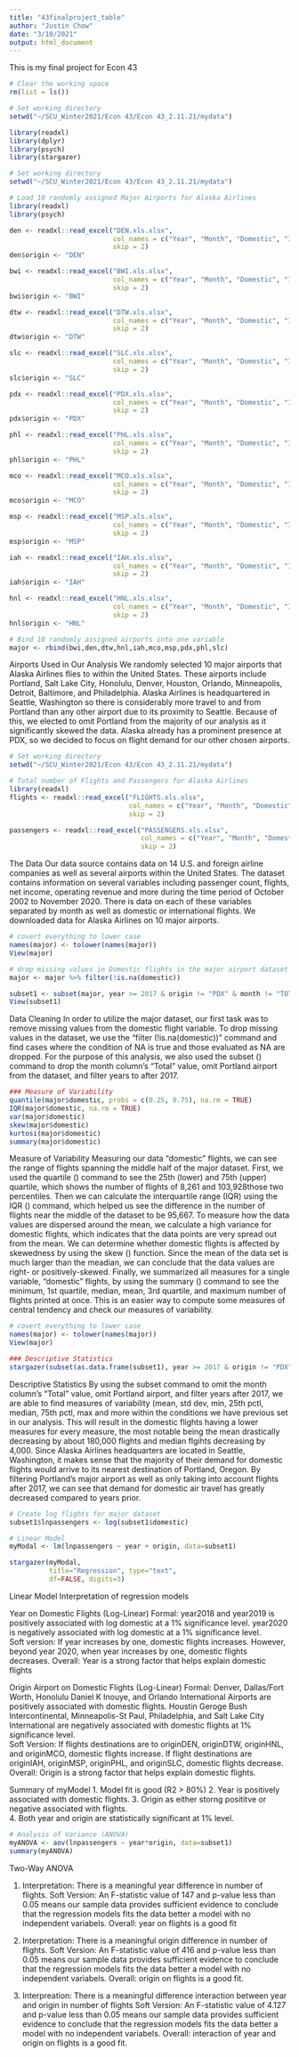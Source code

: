 ---
title: "43finalproject_table"
author: "Justin Chow"
date: "3/10/2021"
output: html_document
---

This is my final project for Econ 43

```{r setup, echo=FALSE, message=F, warning=F}
# Clear the working space
rm(list = ls())

# Set working directory
setwd("~/SCU_Winter2021/Econ 43/Econ 43_2.11.21/mydata")

library(readxl)
library(dplyr)
library(psych)
library(stargazer)

```


```{r data, echo=FALSE, warning=FALSE, message=FALSE}

# Set working directory
setwd("~/SCU_Winter2021/Econ 43/Econ 43_2.11.21/mydata")

# Load 10 randomly assigned Major Airports for Alaska Airlines
library(readxl)
library(psych)

den <- readxl::read_excel("DEN.xls.xlsx",
                          col_names = c("Year", "Month", "Domestic", "International", "Total"), 
                          skip = 2)
den$origin <- "DEN"

bwi <- readxl::read_excel("BWI.xls.xlsx", 
                          col_names = c("Year", "Month", "Domestic", "International", "Total"), 
                          skip = 2)
bwi$origin <- "BWI"

dtw <- readxl::read_excel("DTW.xls.xlsx", 
                          col_names = c("Year", "Month", "Domestic", "International", "Total"), 
                          skip = 2)
dtw$origin <- "DTW"

slc <- readxl::read_excel("SLC.xls.xlsx", 
                          col_names = c("Year", "Month", "Domestic", "International", "Total"), 
                          skip = 2)
slc$origin <- "SLC"

pdx <- readxl::read_excel("PDX.xls.xlsx", 
                          col_names = c("Year", "Month", "Domestic", "International", "Total"), 
                          skip = 2)
pdx$origin <- "PDX"

phl <- readxl::read_excel("PHL.xls.xlsx", 
                          col_names = c("Year", "Month", "Domestic", "International", "Total"), 
                          skip = 2)
phl$origin <- "PHL"

mco <- readxl::read_excel("MCO.xls.xlsx", 
                          col_names = c("Year", "Month", "Domestic", "International", "Total"), 
                          skip = 2)
mco$origin <- "MCO"

msp <- readxl::read_excel("MSP.xls.xlsx", 
                          col_names = c("Year", "Month", "Domestic", "International", "Total"), 
                          skip = 2)
msp$origin <- "MSP"

iah <- readxl::read_excel("IAH.xls.xlsx", 
                          col_names = c("Year", "Month", "Domestic", "International", "Total"), 
                          skip = 2)
iah$origin <- "IAH"

hnl <- readxl::read_excel("HNL.xls.xlsx", 
                          col_names = c("Year", "Month", "Domestic", "International", "Total"), 
                          skip = 2)
hnl$origin <- "HNL"

# Bind 10 randomly assigned airports into one variable
major <- rbind(bwi,den,dtw,hnl,iah,mco,msp,pdx,phl,slc)

```

Airports Used in Our Analysis
We randomly selected 10 major airports that Alaska Airlines flies to within the United States. These airports include Portland, Salt Lake City, Honolulu, Denver, Houston, Orlando, Minneapolis, Detroit, Baltimore, and Philadelphia. Alaska Airlines is headquartered in Seattle, Washington so there is considerably more travel to and from Portland than any other airport due to its proximity to Seattle. Because of this, we elected to omit Portland from the majority of our analysis as it significantly skewed the data. Alaska already has a prominent presence at PDX, so we decided to focus on flight demand for our other chosen airports.

```{r data2, echo=FALSE, warning=FALSE, message=FALSE}

# Set working directory
setwd("~/SCU_Winter2021/Econ 43/Econ 43_2.11.21/mydata")

# Total number of Flights and Passengers for Alaska Airlines
library(readxl)
flights <- readxl::read_excel("FLIGHTS.xls.xlsx", 
                              col_names = c("Year", "Month", "Domestic", "International", "Total"), 
                              skip = 2)

passengers <- readxl::read_excel("PASSENGERS.xls.xlsx", 
                                 col_names = c("Year", "Month", "Domestic", "International", "Total"), 
                                 skip = 2)

```

The Data
Our data source contains data on 14 U.S. and foreign airline companies as well as several airports within the United States. The dataset contains information on several variables including passenger count, flights, net income, operating revenue and more during the time period of October 2002 to November 2020. There is data on each of these variables separated by month as well as domestic or international flights. We downloaded data for Alaska Airlines on 10 major airports.

```{r clean, echo=FALSE, message=F, warning=F}

# covert everything to lower case
names(major) <- tolower(names(major))
View(major)

# drop missing values in Domestic flights in the major airport dataset 
major <- major %>% filter(!is.na(domestic))

subset1 <- subset(major, year >= 2017 & origin != "PDX" & month != "TOTAL")
View(subset1)

```

Data Cleaning
In order to utilize the major dataset, our first task was to remove missing values from the domestic flight variable. To drop missing values in the dataset, we use the “filter (!is.na(domestic))” command and find cases where the condition of NA is true and those evaluated as NA are dropped. For the purpose of this analysis, we also used the subset () command to drop the month column’s “Total” value, omit Portland airport from the dataset, and filter years to after 2017. 

```{r stat, echo=FALSE, message=F, warning=F}

### Measure of Variability 
quantile(major$domestic, probs = c(0.25, 0.75), na.rm = TRUE)
IQR(major$domestic, na.rm = TRUE)
var(major$domestic)
skew(major$domestic)
kurtosi(major$domestic)
summary(major$domestic)

```

Measure of Variability 
Measuring our data “domestic” flights, we can see the range of flights spanning the middle half of the major dataset. First, we used the quartile () command to see the 25th (lower) and 75th (upper) quartile, which shows the number of flights of 8,261 and 103,928those two percentiles. Then we can calculate the interquartile range (IQR) using the IQR () command, which helped us see the difference in the number of flights near the middle of the dataset to be 95,667. To measure how the data values are dispersed around the mean, we calculate a high variance for domestic flights, which indicates that the data points are very spread out from the mean. We can determine whether domestic flights is affected by skewedness by using the skew () function. Since the mean of the data set is much larger than the meadian, we can conclude that the data values are right- or positively-skewed. Finally, we summarized all measures for a single variable, “domestic” flights, by using the summary () command to see the minimum, 1st quartile, median, mean, 3rd quartile, and maximum number of flights printed at once. This is an easier way to compute some measures of central tendency and check our measures of variability.

```{r table, echo=FALSE, message=F, warning=F, comment=" "}

# covert everything to lower case
names(major) <- tolower(names(major))
View(major)

### Descriptive Statistics
stargazer(subset(as.data.frame(subset1), year >= 2017 & origin != "PDX" & month != "TOTAL"), type="text", median = TRUE, digits = 1, title="Descriptive Statistics for Alaska Airlines passengers to Major Airports")

```

Descriptive Statistics 
By using the subset command to omit the month column’s “Total” value, omit Portland airport, and filter years after 2017, we are able to find measures of variability (mean, std dev, min, 25th pctl, median, 75th pctl, max and more within the conditions we have previous set in our analysis. This will result in the domestic flights having a lower measures for every measure, the most notable being the mean drastically decreasing by about 180,000 flights and median flgihts decreasing by 4,000. Since Alaska Airlines headquarters are located in Seattle, Washington, it makes sense that the majority of their demand for domestic flights would arrive to its nearest destination of Portland, Oregon. By filtering Portland's major airport as well as only taking into account flights after 2017, we can see that demand for domestic air travel has greatly decreased compared to years prior. 


```{r reg, echo=FALSE, message=F, warning=F, comment=" "}

# Create log flights for major dataset
subset1$lnpassengers <- log(subset1$domestic)

# Linear Model
myModal <- lm(lnpassengers ~ year + origin, data=subset1)

stargazer(myModal,
          title="Regression", type="text",
          df=FALSE, digits=3)

```

Linear Model
Interpretation of regression models

Year on Domestic Flights (Log-Linear)
Formal: year2018 and year2019 is positively associated with log domestic at a 1% significance level. year2020 is negatively associated with log domestic at a 1% significance level.   
Soft version: If year increases by one, domestic flights increases. However, beyond year 2020, when year increases by one, domestic flights decreases.
Overall: Year is a strong factor that helps explain domestic flights

Origin Airport on Domestic Flights (Log-Linear)
Formal: Denver, Dallas/Fort Worth, Honolulu Daniel K Inouye, and Orlando International Airports are positively associated with domestic flights. Houstin Geroge Bush Intercontinental, Minneapolis-St Paul, Philadelphia, and Salt Lake City International are negatively associated with domestic flights at 1% significance level.    
Soft Version: If flights destinations are to originDEN, originDTW, originHNL, and originMCO, domestic flights increase. If flight destinations are originIAH, originMSP, originPHL, and originSLC, domestic flights decrease.
Overall: Origin is a strong factor that helps explain domestic flights.

Summary of myModel
1. Model fit is good (R2 > 80%)
2. Year is positively associated with domestic flights. 
3. Origin as either storng posititve or negative associated with flights.   
4. Both year and origin are statistically significant at 1% level. 

```{r variance, echo=FALSE, message=F, warning=F, comment=" "}

# Analysis of Variance (ANOVA)
myANOVA <- aov(lnpassengers ~ year*origin, data=subset1)
summary(myANOVA)

```

Two-Way ANOVA

1. Interpretation: There is a meaningful year difference in number of flights. 
Soft Version: An F-statistic value of 147 and p-value less than 0.05 means our sample data provides sufficient evidence to conclude that the regression models fits the data better a model with no independent variabels.
Overall: year on flights is a good fit

2. Interpretation: There is a meaningful origin difference in number of flights.
Soft Version: An F-statistic value of 416 and p-value less than 0.05 means our sample data provides sufficient evidence to conclude that the regression models fits the data better a model with no independent variabels.
Overall: origin on flights is a good fit.

3. Interpreation: There is a meaningful difference interaction between year and origin in number of flights 
Soft Version: An F-statistic value of 4.127 and p-value less than 0.05 means our sample data provides sufficient evidence to conclude that the regression models fits the data better a model with no independent variabels.
Overall: interaction of year and origin on flights is a good fit. 

